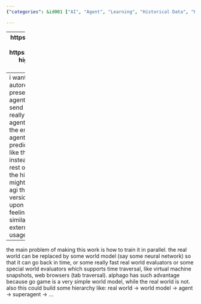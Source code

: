 ```yaml
---
{"categories": &id001 ["AI", "Agent", "Learning", "Historical Data", "Prediction", "World Model", "Superagents"], "category": "Artificial Intelligence", "date": "2023-12-08 16:35:59", "description": "This article delves into the creation of an advanced AI agent that utilizes historical data for learning and forecasting future events to earn rewards. Additionally, the agent interacts with a world model to prevent cheating and establishes a hierarchy of superagents.", "tags": *id001, "title": "How to create cybergod"}

---
```


------
https://www.novaspivack.com/business/the-four-levels-of-ai-steps-to-self-evolution
https://www.novaspivack.com/business/exploring-higher-order-ai-training-on-first-order-ai-networks-for-optimal-path-outcomes
------
i want to create some sort of agent, that learns autoregressively on historical tokens (not necessarily present in history, but close). however, when the agent is given some previous tokens, it is expected to send some actions to the environment in order to really observe the given tokens to get reward. the agent is not allowed to directly generate the token to the environment in order to prevent cheating. the agent is rewarded to successfully rebuild the past or predict and build the future. to predict the future is like the target token is generated by the agent itself instead of some automatic history replay bot, and the rest of the reward system follows the same way as the history replay reward system. this kind of system might have some sort of consciousness and therefore agi
the main objective of AGI is to create another version of itself.
the verification system can be built upon internal hidden tokens (you feel like you made it, feeling based) or similarity based (timeseries similarity or semantic similarity). there can be some external verification system such as lifespan, disk usage, view count, popularity, total capital etc.
------
the main problem of making this work is how to train it in parallel. the real world can be replaced by some world model (say some neural network) so that it can go back in time, or some really fast real world evaluators or some special world evaluators which supports time traversal, like virtual machine snapshots, web browsers (tab traversal). alphago has such advantage because go game is a very simple world model, while the real world is not.
also this could build some hierarchy like: real world -> world model -> agent -> superagent -> ...
